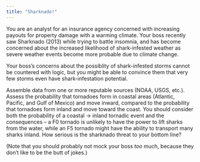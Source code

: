 ```yaml
---
title: "Sharknado!"
---
```


You are an analyst for an insurance agency concerned with increasing payouts for property damage with a warming climate. 
Your boss recently saw Sharknado (2013) while trying to battle insomnia, and has become concerned about the increased likelihood of shark-infested weather as severe weather events become more probable due to climate change. 

Your boss's  concerns about the possiblity of shark-infested storms cannot be countered with logic, but you might be able to convince them that very few storms even have shark-infestation potential. 


Assemble data from one or more reputable sources (NOAA, USGS, etc.).  
Assess the probability that tornadoes form in coastal areas (Atlantic, Pacific, and Gulf of Mexico) and move inward, compared to the probability that tornadoes form inland and move toward the coast. 
You should consider both the probability of a coastal -> inland tornadic event and the consequences -- a F0 tornado is unlikely to have the power to lift sharks from the water, while an F5 tornado might have the ability to transport many sharks inland. 
How serious is the sharknado threat to your bottom line?

(Note that you should probably not mock your boss *too* much, because they don't like to be the butt of jokes.)